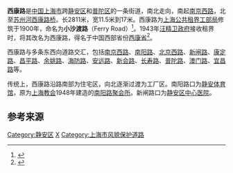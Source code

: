 '''西康路'''是[[中国|中国]][[上海市|上海市]]跨[[静安区|静安区]]和[[普陀区_(上海市)|普陀区]]的一条街道，南北走向，南起[[南京西路_(上海市)|南京西路]]，北至[[苏州河|苏州河]][[西康路桥|西康路桥]]。长2811米，宽11.5米到17米。西康路为[[上海公共租界工部局|上海公共租界工部局]]修筑于1900年，命名为'''小沙渡路'''（Ferry Road）<ref>{{cite book |author1=《上海地名志》编纂委员会编 |coauthors=上海市地方志办公室 |title=上海地名志 |publisher=上海社会科学院出版社 |location=上海 |isbn=7-80618-527-5 |url=http://shtong.gov.cn/node2/node2245/node70862/node70870/node70919/node70925/userobject1ai73716.html |accessdate=2018-06-09 |date=1998.12 |archive-date=2018-09-23 |archive-url=https://web.archive.org/web/20180923105740/http://www.shtong.gov.cn/node2/node2245/node70862/node70870/node70919/node70925/userobject1ai73716.html |dead-url=no }}</ref>。1943年[[汪精卫政府|汪精卫政府]]接收租界时，将其改名为西康路，得名于中国西部省份[[西康省|西康省]]<ref>{{cite journal |author1=[[上海特别市政府|上海特别市政府]] |title=上海特别市政府训令(沪市四字第12468号) |date=1943-10-08 |url=http://shtong.gov.cn/node2/node2245/node70862/node70875/node70881/node70890/userobject1ai73532.html |journal= |access-date=2018-06-09 |archive-date=2018-09-13 |archive-url=https://web.archive.org/web/20180913171519/http://www.shtong.gov.cn/node2/node2245/node70862/node70875/node70881/node70890/userobject1ai73532.html |dead-url=no }}</ref>。

西康路与多条东西向道路交汇，包括[[南京西路_(上海市)|南京西路]]、[[南阳路_(上海)|南阳路]]、[[北京西路_(上海)|北京西路]]、[[新闸路|新闸路]]、[[康定路_(上海)|康定路]]、[[昌平路_(上海)|昌平路]]、[[余姚路_(上海)|余姚路]]、[[海防路_(上海)|海防路]]、[[安远路_(上海)|安远路]]、[[新会路_(上海)|新会路]]、[[长寿路_(上海)|长寿路]]、[[普陀路|普陀路]]、[[澳门路_(上海)|澳门路]]、[[宜昌路_(上海)|宜昌路]]等。

传统上，西康路沿路南部为住宅区，向北逐渐过渡为工厂区。南阳路口为[[静安体育馆|静安体育馆]]，原为[[上海教会|上海教会]]1948年建造的[[南阳路聚会所|南阳路聚会所]]。新闸路口为[[静安区中心医院|静安区中心医院]]。

== 参考来源 ==
{{reflist}}

{{SH-stub}}


[[Category:静安区|Category:静安区]]
[[Category:上海道路|X]]
[[Category:上海市风貌保护道路|Category:上海市风貌保护道路]]